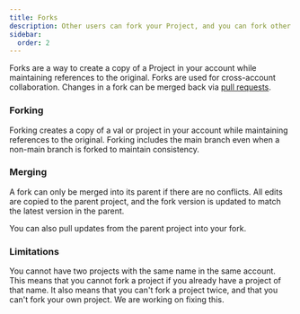```yaml
---
title: Forks
description: Other users can fork your Project, and you can fork other user’s Projects.
sidebar:
  order: 2
---
```


Forks are a way to create a copy of a Project in your account while maintaining references to the original. Forks are used for cross-account collaboration. Changes in a fork can be merged back via [pull requests](./pull-requests).

### Forking

Forking creates a copy of a val or project in your account while maintaining references to the original. Forking includes the main branch even when a non-main branch is forked to maintain consistency.

### Merging

A fork can only be merged into its parent if there are no conflicts. All edits are copied to the parent project, and the fork version is updated to match the latest version in the parent.

You can also pull updates from the parent project into your fork.

### Limitations

You cannot have two projects with the same name in the same account. This means that you cannot fork a project if you already have a project of that name. It also means that you can't fork a project twice, and that you can't fork your own project. We are working on fixing this.
